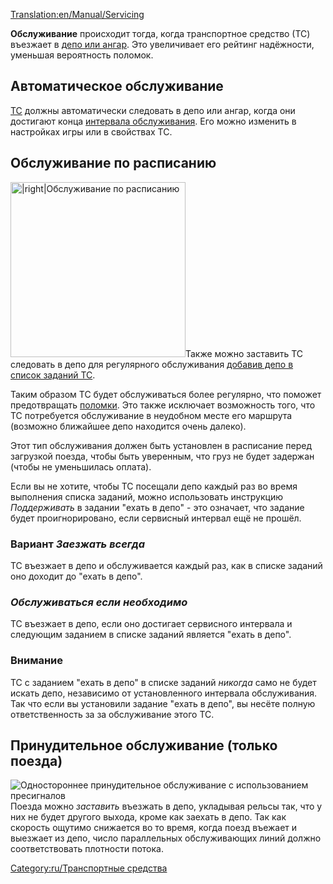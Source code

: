 [[Translation:en/Manual/Servicing]]
{{ru/Необходимо сделать|поправить ссылки после перевода соответствующих страниц}}

'''Обслуживание''' происходит тогда, когда транспортное средство (ТС) въезжает в [[ru/Manual/Депо|депо или ангар]]. Это увеличивает его рейтинг надёжности, уменьшая вероятность поломок.

==Автоматическое обслуживание==
[[ru/Manual/Транспорт|ТС]] должны автоматически следовать в депо или ангар, когда они достигают конца [[ru/Archive/Manual/Settings/Расширенные настройки/Транспорт#Servicing|интервала обслуживания]]. Его можно изменить в настройках игры или в свойствах ТС. 

==Обслуживание по расписанию==
[[File:en/Scheduled servicing.png|thumb|280px||right|Обслуживание по расписанию]]Также можно заставить ТС следовать в депо для регулярного обслуживания [[ru/Archive/Manual/Settings/Разрешить задания ехать в депо|добавив депо в список заданий ТС]]. 

Таким образом ТС будет обслуживаться более регулярно, что поможет предотвращать [[ru/Archive/Manual/Поломки|поломки]]. Это также исключает возможность того, что ТС потребуется обслуживание в неудобном месте его маршрута (возможно ближайшее депо находится очень далеко). 

Этот тип обслуживания должен быть установлен в расписание перед загрузкой поезда, чтобы быть уверенным, что груз не будет задержан (чтобы не уменьшилась оплата).

Если вы не хотите, чтобы ТС посещали депо каждый раз во время выполнения списка заданий, можно использовать инструкцию ''Поддерживать'' в задании "ехать в депо" - это означает, что задание будет проигнорировано, если сервисный интервал ещё не прошёл.

=== Вариант ''Заезжать всегда'' ===
ТС въезжает в депо и обслуживается каждый раз, как в списке заданий оно доходит до "ехать в депо".

=== ''Обслуживаться если необходимо'' ===
ТС въезжает в депо, если оно достигает сервисного интервала и следующим заданием в списке заданий является "ехать в депо".

=== Внимание ===

ТС с заданием "ехать в депо" в списке заданий ''никогда'' само не будет искать депо, независимо от установленного интервала обслуживания. Так что если вы установили задание "ехать в депо", вы несёте полную ответственность за за обслуживание этого ТС.

==Принудительное обслуживание (только поезда)==
[[File:en/Forced servicing.png|thumb|right|Одностороннее принудительное обслуживание с использованием [[ru/Manual/Сигналы#Пре-сигналы|пресигналов]]]]
Поезда можно ''заставить'' въезжать в депо, укладывая рельсы так, что у них не будет другого выхода, кроме как заехать в депо. Так как скорость ощутимо снижается во то время, когда поезд въежает и выезжает из депо, число параллельных обслуживающих линий должно соответствовать плотности потока.

[[Category:ru/Транспортные средства]]